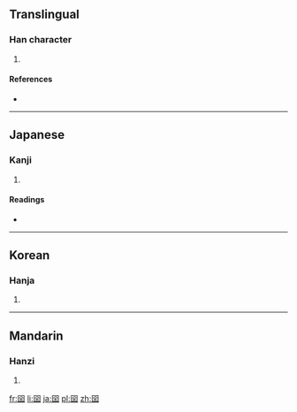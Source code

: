 ==Translingual==

===Han character===
{{Han char|rn=31|rad=囗|as=05|sn=8|four=|canj=田金土 (WCG)|ids=⿴[[囗]]⿱[[八]][[土]]}}

# {{defn|Han|sort=囗05}}

====References====
* {{Han ref|kx=0217.260|dkj=04735|dj=0445.140|hdz=10717.100|uh=56F6|ud=22262}}

----

==Japanese==

===Kanji===
{{ja-kanji|grade=|rs=囗05}}

# {{defn|lang=ja|sort=囗05}}

====Readings====
* {{ja-readings|on=[[こく]] (koku)|kun=[[くに]] (kuni)}}

----

==Korean==

===Hanja===
{{ko-hanja|hangeul=국|rv=guk|mr=kuk}}

# {{defn|lang=ko|sort=囗05}}

----

==Mandarin==

===Hanzi===
{{cmn-hanzi|pin=[[guó]] ([[guo2]])|wg=kuo<sup>2</sup>}}

# {{defn|lang=cmn|sort=囗05}}

[[fr:囶]]
[[li:囶]]
[[ja:囶]]
[[pl:囶]]
[[zh:囶]]